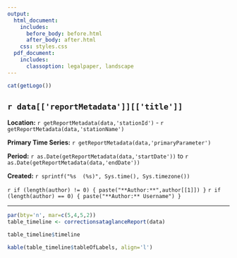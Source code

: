 ```yaml
---
output:
  html_document:
    includes:
      before_body: before.html
      after_body: after.html
    css: styles.css
  pdf_document:
    includes:
      classoption: legalpaper, landscape
---
```

```r
cat(getLogo())
```

## `r data[['reportMetadata']][['title']]`  

<div class="header">
<div class="col-left">
**Location:**  `r getReportMetadata(data,'stationId')` - `r getReportMetadata(data,'stationName')`

**Primary Time Series:** `r getReportMetadata(data,'primaryParameter')`
</div>
<div class="col-right">
**Period:**  `r as.Date(getReportMetadata(data,'startDate'))` to `r as.Date(getReportMetadata(data,'endDate'))`

**Created:**  `r sprintf("%s  (%s)", Sys.time(), Sys.timezone())`

`r if (length(author) != 0) { paste("**Author:**",author[[1]]) }`
`r if (length(author) == 0) { paste("**Author:** Username") }`
</div>
</div>

***

```r
par(bty='n', mar=c(5,4,5,2))
table_timeline <- correctionsataglanceReport(data)

table_timeline$timeline

kable(table_timeline$tableOfLabels, align='l')
```

